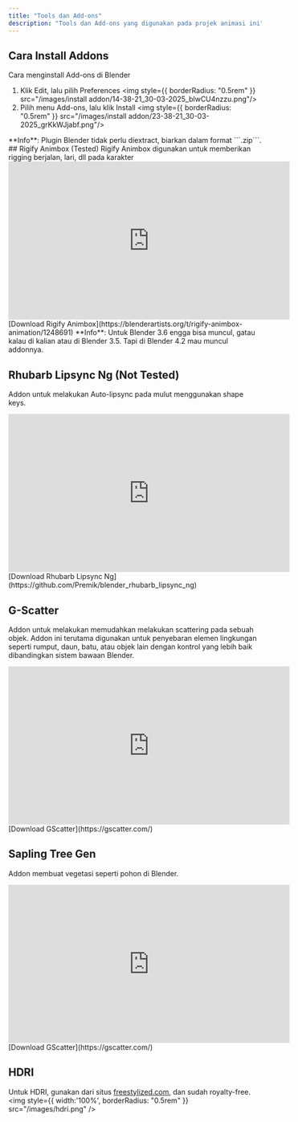 ```yaml
---
title: "Tools dan Add-ons"
description: "Tools dan Add-ons yang digunakan pada projek animasi ini"
---
```

## Cara Install Addons
Cara menginstall Add-ons di Blender
1. Klik Edit, lalu pilih Preferences
<img  style={{ borderRadius: "0.5rem" }} src="/images/install addon/14-38-21_30-03-2025_blwCU4nzzu.png"/>
2. Pilih menu Add-ons, lalu klik Install
<img  style={{ borderRadius: "0.5rem" }} src="/images/install addon/23-38-21_30-03-2025_grKkWJjabf.png"/>
<Info>
  **Info**: Plugin Blender tidak perlu diextract, biarkan dalam format ```.zip```.
</Info>
## Rigify Animbox (Tested)
Rigify Animbox digunakan untuk memberikan rigging berjalan, lari, dll pada karakter
<iframe
  width="560"
  height="315"
  src="https://www.youtube.com/embed/UEY_z3o6c1Q"
  title="YouTube video player"
  frameBorder="0"
  allow="accelerometer; autoplay; clipboard-write; encrypted-media; gyroscope; picture-in-picture"
  allowFullScreen
  style={{ width: '100%', borderRadius: '0.5rem' }}
></iframe>
[Download Rigify Animbox](https://blenderartists.org/t/rigify-animbox-animation/1248691)
<Info>
  **Info**: Untuk Blender 3.6 engga bisa muncul, gatau kalau di kalian atau di Blender 3.5. Tapi di Blender 4.2 mau muncul addonnya.
</Info>

## Rhubarb Lipsync Ng (Not Tested)
Addon untuk melakukan Auto-lipsync pada mulut menggunakan shape keys.
<iframe
  width="560"
  height="315"
  src="https://www.youtube.com/embed/JwU52eSVIbE"
  title="YouTube video player"
  frameBorder="0"
  allow="accelerometer; autoplay; clipboard-write; encrypted-media; gyroscope; picture-in-picture"
  allowFullScreen
  style={{ width: '100%', borderRadius: '0.5rem' }}
></iframe>
[Download Rhubarb Lipsync Ng](https://github.com/Premik/blender_rhubarb_lipsync_ng)

## G-Scatter
Addon untuk melakukan memudahkan melakukan scattering pada sebuah objek. Addon ini terutama digunakan untuk penyebaran elemen lingkungan seperti rumput, daun, batu, atau objek lain dengan kontrol yang lebih baik dibandingkan sistem bawaan Blender.
<iframe
  width="560"
  height="315"
  src="https://www.youtube.com/embed/Matsmw2NqR4"
  title="YouTube video player"
  frameBorder="0"
  allow="accelerometer; autoplay; clipboard-write; encrypted-media; gyroscope; picture-in-picture"
  allowFullScreen
  style={{ width: '100%', borderRadius: '0.5rem' }}
></iframe>
[Download GScatter](https://gscatter.com/)

## Sapling Tree Gen
Addon membuat vegetasi seperti pohon di Blender.
<iframe
  width="560"
  height="315"
  src="https://www.youtube.com/embed/d7N-Ju7jfrw"
  title="YouTube video player"
  frameBorder="0"
  allow="accelerometer; autoplay; clipboard-write; encrypted-media; gyroscope; picture-in-picture"
  allowFullScreen
  style={{ width: '100%', borderRadius: '0.5rem' }}
></iframe>
[Download GScatter](https://gscatter.com/)

## HDRI
Untuk HDRI, gunakan dari situs [freestylized.com](https://freestylized.com/all-skybox/), dan sudah royalty-free.
<img style={{ width:'100%', borderRadius: "0.5rem" }} src="/images/hdri.png" />